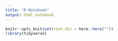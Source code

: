```yaml
---
title: "R Notebook"
output: html_notebook
---
```


```r
knitr::opts_knit$set(root.dir = here::here(""))
library(tidyverse)
```

